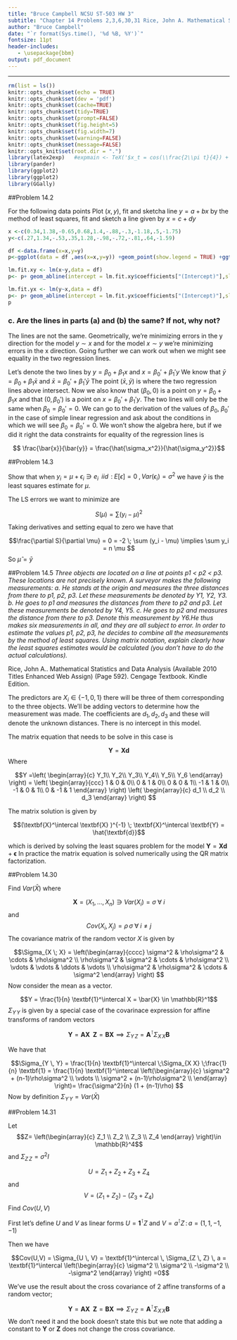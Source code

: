 ```yaml
---
title: "Bruce Campbell NCSU ST-503 HW 3"
subtitle: "Chapter 14 Problems 2,3,6,30,31 Rice, John A. Mathematical Statistics and Data Analysis, Cengage"
author: "Bruce Campbell"
date: "`r format(Sys.time(), '%d %B, %Y')`"
fontsize: 11pt
header-includes:
   - \usepackage{bbm}
output: pdf_document
---
```


---
```r
rm(list = ls())
knitr::opts_chunk$set(echo = TRUE)
knitr::opts_chunk$set(dev = 'pdf')
knitr::opts_chunk$set(cache=TRUE)
knitr::opts_chunk$set(tidy=TRUE)
knitr::opts_chunk$set(prompt=FALSE)
knitr::opts_chunk$set(fig.height=5)
knitr::opts_chunk$set(fig.width=7)
knitr::opts_chunk$set(warning=FALSE)
knitr::opts_chunk$set(message=FALSE)
knitr::opts_knit$set(root.dir = ".")
library(latex2exp)   #expmain <- TeX('$x_t = cos(\\frac{2\\pi t}{4}) + w_t$');x = ts(cos(2*pi*0:500/4) + rnorm(500,0,1));plot(x,main =expmain )
library(pander)
library(ggplot2)
library(ggplot2)
library(GGally)
```
##Problem 14.2

For the following data points Plot $(x,y)$, fit and sketcha line $y = a + bx$ by the method of least squares, fit and sketch a line given by $x = c + dy$

\begin{table}[]
\centering
\caption{My caption}
\label{my-label}
\begin{tabular}{lllllllllll}
x & .34 & 1.38 & -.65 & .68 & 1.40 & -.88 & -.30 & -1.18 & .50 & -1.75 \\
y & .27 & 1.34 & -.53 & .35 & 1.28 & -.98 & -.72 & -.81  & .64 & -1.59
\end{tabular}
\end{table}

```r
x <-c(0.34,1.38,-0.65,0.68,1.4,-.88,-.3,-1.18,.5,-1.75)
y<-c(.27,1.34,-.53,.35,1.28,-.98,-.72,-.81,.64,-1.59)

df <-data.frame(x=x,y=y)
p<-ggplot(data = df ,aes(x=x,y=y)) +geom_point(show.legend = TRUE) +ggtitle(TeX("$(X,Y)$"))

lm.fit.xy <- lm(x~y,data = df)
p<- p+ geom_abline(intercept = lm.fit.xy$coefficients["(Intercept)"],slope = lm.fit.xy$coefficients["y"],color="red",show.legend = TRUE, linetype="dashed",legend=TRUE,show_guide=TRUE,guide="legend")

lm.fit.yx <- lm(y~x,data = df)
p<- p+ geom_abline(intercept = lm.fit.yx$coefficients["(Intercept)"],slope = lm.fit.yx$coefficients["x"],color="blue", show.legend = TRUE,legend=TRUE,show_guide=TRUE,guide="legend")  +  guides(shape = guide_legend(override.aes = list(linetype = 0)))
p
```

### c. Are the lines in parts (a) and (b) the same? If not, why not?

The lines are not the same.  Geometrically, we're minimizing errors in the y direction 
for the model $y \sim x$ and for the model $x \sim y$ we're minimizing errors in the x direction. 
Going further we can work out when we might see equality in the two regression lines. 

Let's denote the two lines by $y = \beta_0 + \beta_1 x$ and $x = \beta_0' + \beta_1' y$
We know that $\bar{y} = \beta_0 + \beta_1 \bar{x}$ and  $\bar{x} = \beta_0' + \beta_1' \bar{y}$ 
The point $(\bar{x},\bar{y})$ is where the two regression lines above intersect. Now we also know that
$(\beta_0,0)$ is a point on $y = \beta_0 + \beta_1 x$ and that $(0,\beta_0')$ is a point on $x = \beta_0' + \beta_1' y$.
The two lines will only be the same when $\beta_0=\beta_0'=0$.  We can go to the derivation of the values of
$\beta_0 ,\; \beta_0'$ in the case of simple linear regression and ask about the conditions in which we will see $\beta_0=\beta_0'=0$.
We won't show the algebra here, but if we did it right the data constraints for equality of the regression lines is 

$$ \frac{\bar{x}}{\bar{y}} = \frac{\hat{\sigma_x^2}}{\hat{\sigma_y^2}}$$

##Problem 14.3 

Show that when $y_i = \mu + \epsilon_i \ni e_i \;\;iid \,\; : \; E[\epsilon]=0 \; , Var(\epsilon_i)=\sigma^2$ we have $\bar{y}$ is the least squares estimate for $\mu$.

The LS errors we want to minimize are 

$$ S(\mu) = \sum (y_i - \mu)^2 $$
Taking derivatives and setting equal to zero we have that 

$$\frac{\partial S}{\partial \mu} = 0 = -2 \; \sum (y_i - \mu) \implies \sum y_i = n \mu $$
So $\hat{\mu} = \bar{y}$


##Problem 14.5
_Three objects are located on a line at points p1 < p2 < p3. These locations are not precisely known. A surveyor makes the following measurements: a. He stands at the origin and measures the three distances from there to p1, p2, p3. Let these measurements be denoted by Y1, Y2, Y3. b. He goes to p1 and measures the distances from there to p2 and p3. Let these measurements be denoted by Y4, Y5. c. He goes to p2 and measures the distance from there to p3. Denote this measurement by Y6.He thus makes six measurements in all, and they are all subject to error. In order to estimate the values p1, p2, p3, he decides to combine all the measurements by the method of least squares. Using matrix notation, explain clearly how the least squares estimates would be calculated (you don't have to do the actual calculations)._

Rice, John A.. Mathematical Statistics and Data Analysis (Available 2010 Titles Enhanced Web Assign) (Page 592). Cengage Textbook. Kindle Edition. 

The predictors are $X_i \in \{-1,0,1\}$ there will be three of them corresponding to the three objects.  We'll be adding vectors to determine how the measurement was made. The coefficients are $d_1, d_2, d_3$ and these will denote the unknown distances. There is no intercept in this model. 

The matrix equation that needs to be solve in this case is 

$$ \textbf{Y} = \textbf{X} \textbf{d} $$
Where 

$$Y =\left(
\begin{array}{c}
Y_1\\
Y_2\\
Y_3\\
Y_4\\
Y_5\\
Y_6
\end{array}
\right) =
\left(
\begin{array}{ccc}
1 & 0 & 0\\
0 & 1 & 0\\
0 & 0 & 1\\
-1 & 1 & 0\\
-1 & 0 & 1\\
0 & -1 & 1
\end{array}
\right)
\left(
\begin{array}{c}
d_1 \\
d_2 \\
d_3
\end{array}
\right)
$$

The matrix solution is given by 

$$(\textbf{X}^\intercal \textbf{X} )^{-1} \;  \textbf{X}^\intercal \textbf{Y}  = \hat{\textbf{d}}$$

which is derived by solving the least squares problem for the model $\textbf{Y} = \textbf{X} \textbf{d} + \boldsymbol\epsilon$  In practice the matrix equation is solved numerically using the QR matrix factorization. 


##Problem 14.30

Find $Var(\bar{X})$ where 

$$ \textbf{X} = (X_1, \ldots , X_n) \ni Var(X_i)=\sigma \; \forall \; i $$
and 
$$ Cov(X_i,X_j)= \rho \, \sigma \; \forall \; i \neq j$$
The covariance matrix of the random vector $X$ is given by

$$\Sigma_{X \; X} = 
\left(\begin{array}{cccc}
\sigma^2 & \rho\sigma^2 & \cdots & \rho\sigma^2  \\
\rho\sigma^2 & \sigma^2 & \cdots & \rho\sigma^2  \\
\vdots & \vdots & \ddots & \vdots  \\
\rho\sigma^2 & \rho\sigma^2 & \cdots & \sigma^2 
\end{array}
\right)
$$
Now consider the mean as a vector.

$$Y = \frac{1}{n} \textbf{1}^\intercal X = \bar{X} \in \mathbb{R}^1$$
$\Sigma_{Y \, Y}$ is given by a special case of the covarinace expression for affine transforms of random vectors


$$\textbf{Y}= \textbf{A} \textbf{X} \;\; \textbf{Z}= \textbf{B} \textbf{X} \implies \Sigma_{Y \,Z} =\textbf{A}^\intercal \Sigma_{X \,X} \textbf{B} $$

We have that 

$$\Sigma_{Y \, Y} = \frac{1}{n} \textbf{1}^\intercal \;\Sigma_{X  X} \;\frac{1}{n} \textbf{1} =
\frac{1}{n} \textbf{1}^\intercal 
\left(\begin{array}{c}
\sigma^2 + (n-1)\rho\sigma^2  \\
\vdots  \\
\sigma^2 + (n-1)\rho\sigma^2  \\
\end{array}
\right)=
\frac{\sigma^2}{n} (1 + (n-1)\rho)
$$
Now by definition $\Sigma_{Y \, Y}=Var(\bar{X})$ 



##Problem 14.31

Let $$Z= \left(\begin{array}{c}
Z_1  \\
Z_2  \\
Z_3  \\
Z_4  
\end{array}
\right)\in \mathbb{R}^4$$ and  $\Sigma_{Z \, Z} = \sigma^2 I$

$$U = Z_1 + Z_2 + Z_3 +Z_4$$ and $$V= (Z_1+Z_2) - (Z_3 + Z_4)$$
Find $Cov(U,V)$

First let's define $U$ and $V$ as linear forms $U=\textbf{1}^\intercal Z$ and $V=a^\intercal Z \, : \, a=(1,1,-1,-1)$

Then we have 

$$Cov(U,V) = \Sigma_{U \, V} = \textbf{1}^\intercal \,  \Sigma_{Z \, Z}  \, a = \textbf{1}^\intercal 
\left(\begin{array}{c}
\sigma^2  \\
\sigma^2  \\
-\sigma^2  \\
-\sigma^2  
\end{array}
\right) =0$$

We've use the result about the cross covariance of 2 affine transforms of a random vector;

$$\textbf{Y}= \textbf{A} \textbf{X} \;\; \textbf{Z}= \textbf{B} \textbf{X} \implies \Sigma_{Y \,Z} =\textbf{A}^\intercal \Sigma_{X \,X} \textbf{B} $$
We don't need it and the book doesn't state this but we note that adding a constant to $\textbf{Y}$ or $\textbf{Z}$ does not change the cross covariance. 

